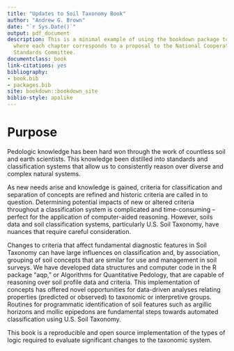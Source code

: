 ```yaml
--- 
title: "Updates to Soil Taxonomy Book"
author: "Andrew G. Brown"
date: "`r Sys.Date()`"
output: pdf_document
description: This is a minimal example of using the bookdown package to write a book
  where each chapter corresponds to a proposal to the National Cooperative Soil Survey
  Standards Committee.
documentclass: book
link-citations: yes
bibliography:
- book.bib
- packages.bib
site: bookdown::bookdown_site
biblio-style: apalike
---
```


# Purpose

Pedologic knowledge has been hard won through the work of countless soil and earth scientists. This knowledge been distilled into standards and classification systems that allow us to consistently reason over diverse and complex natural systems.

As new needs arise and knowledge is gained, criteria for classification and separation of concepts are refined and historic criteria are called in to question. Determining potential impacts of new or altered criteria throughout a classification system is complicated and time-consuming – perfect for the application of computer-aided reasoning. However, soils data and soil classification systems, particularly U.S. Soil Taxonomy, have nuances that require careful consideration.

Changes to criteria that affect fundamental diagnostic features in Soil Taxonomy can have large influences on classification and, by association, grouping of soil concepts that are similar for use and management in soil surveys. We have developed data structures and computer code in the R package “aqp," or Algorithms for Quantitative Pedology, that are capable of reasoning over soil profile data and criteria. This implementation of concepts has offered novel opportunities for data-driven analyses relating properties (predicted or observed) to taxonomic or interpretive groups. Routines for programmatic identification of soil features such as argillic horizons and mollic epipedons are fundamental steps towards automated classification using U.S. Soil Taxonomy.

This book is a reproducible and open source implementation of the types of logic required to evaluate significant changes to the taxonomic system.

